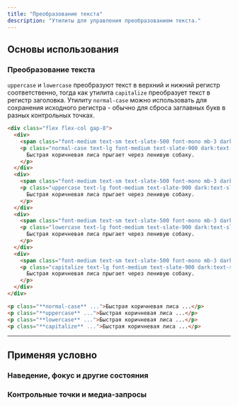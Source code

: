 ```yaml
---
title: "Преобразование текста"
description: "Утилиты для управления преобразованием текста."
---
```




## Основы использования

### Преобразование текста

`uppercase` и `lowercase` преобразуют текст в верхний и нижний регистр соответственно, тогда как утилита `capitalize` преобразует текст в регистр заголовка. Утилиту `normal-case` можно использовать для сохранения исходного регистра - обычно для сброса заглавных букв в разных контрольных точках.

```html {{ example: true }}
<div class="flex flex-col gap-8">
  <div>
    <span class="font-medium text-sm text-slate-500 font-mono mb-3 dark:text-slate-400">normal-case</span>
    <p class="normal-case text-lg font-medium text-slate-900 dark:text-slate-200">
      Быстрая коричневая лиса прыгает через ленивую собаку.
    </p>
  </div>
  <div>
    <span class="font-medium text-sm text-slate-500 font-mono mb-3 dark:text-slate-400">uppercase</span>
    <p class="uppercase text-lg font-medium text-slate-900 dark:text-slate-200">
      Быстрая коричневая лиса прыгает через ленивую собаку.
    </p>
  </div>
  <div>
    <span class="font-medium text-sm text-slate-500 font-mono mb-3 dark:text-slate-400">lowercase</span>
    <p class="lowercase text-lg font-medium text-slate-900 dark:text-slate-200">
      Быстрая коричневая лиса прыгает через ленивую собаку.
    </p>
  </div>
  <div>
    <span class="font-medium text-sm text-slate-500 font-mono mb-3 dark:text-slate-400">capitalize</span>
    <p class="capitalize text-lg font-medium text-slate-900 dark:text-slate-200">
      Быстрая коричневая лиса прыгает через ленивую собаку.
    </p>
  </div>
</div>
```

```html
<p class="**normal-case** ...">Быстрая коричневая лиса ...</p>
<p class="**uppercase** ...">Быстрая коричневая лиса ...</p>
<p class="**lowercase** ...">Быстрая коричневая лиса ...</p>
<p class="**capitalize** ...">Быстрая коричневая лиса ...</p>
```

---

## <Heading ignore>Применяя условно</Heading>

### <Heading ignore>Наведение, фокус и другие состояния</Heading>

<HoverFocusAndOtherStates defaultClass="capitalize" featuredClass="uppercase" element="p" />

### <Heading ignore>Контрольные точки и медиа-запросы</Heading>

<BreakpointsAndMediaQueries defaultClass="capitalize" featuredClass="uppercase" element="p" />
